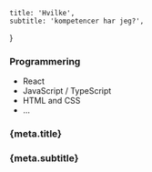     title: 'Hvilke',
    subtitle: 'kompetencer har jeg?',
}

### Programmering
- React
- JavaScript / TypeScript
- HTML and CSS
- ...

### {meta.title}
### {meta.subtitle}
